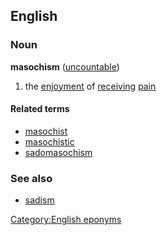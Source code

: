 ==English==
===Noun===
'''masochism''' ([[uncountable]])

# the [[enjoyment]] of [[receiving]] [[pain]]

====Related terms====
*[[masochist]]
*[[masochistic]]
*[[sadomasochism]]

===See also===
*[[sadism]]

[[Category:English eponyms]]